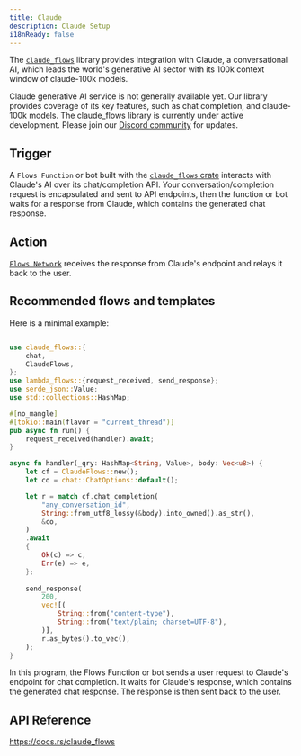 ```yaml
---
title: Claude
description: Claude Setup
i18nReady: false
---
```


The [`claude_flows`](https://docs.rs/claude_flows) library provides integration with Claude, a conversational AI, which leads the world's generative AI sector with its 100k context window of claude-100k models.

Claude generative AI service is not generally available yet. Our library provides coverage of its key features, such as chat completion, and claude-100k models. The claude_flows library is currently under active development. Please join our [Discord community](https://discord.com/invite/ccZn9ZMfFf) for updates.


## Trigger

A `Flows Function` or bot built with the [`claude_flows` crate](https://crates.io/crates/claude-flows) interacts with Claude's AI over its chat/completion API. Your conversation/completion request is encapsulated and sent to API endpoints, then the function or bot waits for a response from Claude, which contains the generated chat response.


## Action

[`Flows Network`](https://flows.network/) receives the response from Claude's endpoint and relays it back to the user. 


## Recommended flows and templates

Here is a minimal example:

```rust

use claude_flows::{
    chat,
    ClaudeFlows,
};
use lambda_flows::{request_received, send_response};
use serde_json::Value;
use std::collections::HashMap;

#[no_mangle]
#[tokio::main(flavor = "current_thread")]
pub async fn run() {
    request_received(handler).await;
}

async fn handler(_qry: HashMap<String, Value>, body: Vec<u8>) {
    let cf = ClaudeFlows::new();
    let co = chat::ChatOptions::default();

    let r = match cf.chat_completion(
        "any_conversation_id",
        String::from_utf8_lossy(&body).into_owned().as_str(),
        &co,
    )
    .await
    {
        Ok(c) => c,
        Err(e) => e,
    };
    
    send_response(
        200,
        vec![(
            String::from("content-type"),
            String::from("text/plain; charset=UTF-8"),
        )],
        r.as_bytes().to_vec(),
    );
}
```

In this program, the Flows Function or bot sends a user request to Claude's endpoint for chat completion. It waits for Claude's response, which contains the generated chat response. The response is then sent back to the user.

## API Reference

https://docs.rs/claude_flows
